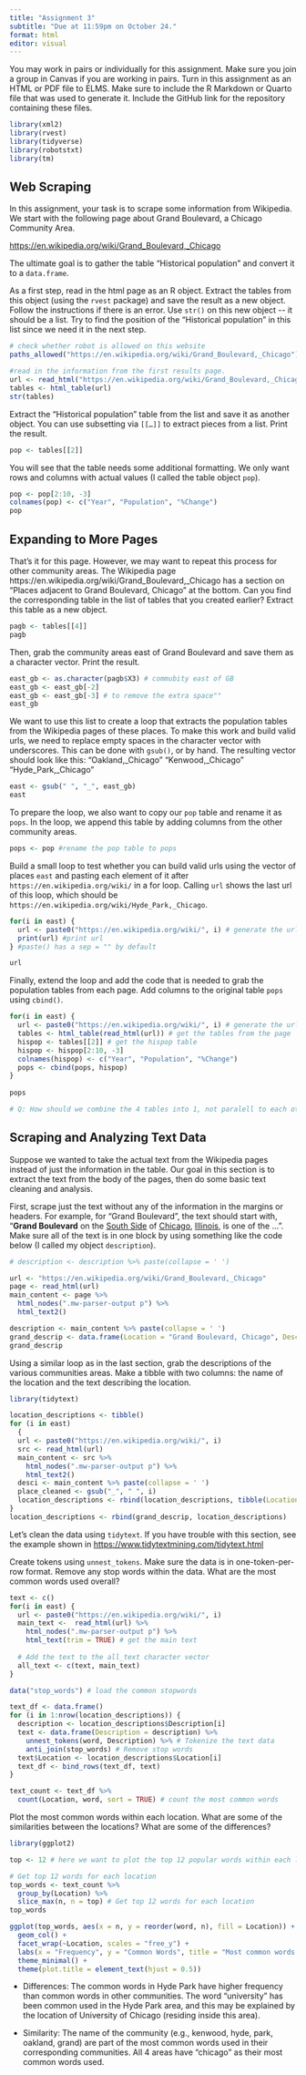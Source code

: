 ```yaml
---
title: "Assignment 3"
subtitle: "Due at 11:59pm on October 24."
format: html
editor: visual
---
```


You may work in pairs or individually for this assignment. Make sure you join a group in Canvas if you are working in pairs. Turn in this assignment as an HTML or PDF file to ELMS. Make sure to include the R Markdown or Quarto file that was used to generate it. Include the GitHub link for the repository containing these files.

```r
library(xml2)
library(rvest)
library(tidyverse)
library(robotstxt)
library(tm)
```

## Web Scraping

In this assignment, your task is to scrape some information from Wikipedia. We start with the following page about Grand Boulevard, a Chicago Community Area.

<https://en.wikipedia.org/wiki/Grand_Boulevard,_Chicago>

The ultimate goal is to gather the table "Historical population" and convert it to a `data.frame`.

As a first step, read in the html page as an R object. Extract the tables from this object (using the `rvest` package) and save the result as a new object. Follow the instructions if there is an error. Use `str()` on this new object \-- it should be a list. Try to find the position of the "Historical population" in this list since we need it in the next step.

```r
# check whether robot is allowed on this website
paths_allowed("https://en.wikipedia.org/wiki/Grand_Boulevard,_Chicago")

#read in the information from the first results page.
url <- read_html("https://en.wikipedia.org/wiki/Grand_Boulevard,_Chicago")
tables <- html_table(url)
str(tables)
```

Extract the "Historical population" table from the list and save it as another object. You can use subsetting via `[[…]]` to extract pieces from a list. Print the result.

```r
pop <- tables[[2]]
```

You will see that the table needs some additional formatting. We only want rows and columns with actual values (I called the table object `pop`).

```r
pop <- pop[2:10, -3]
colnames(pop) <- c("Year", "Population", "%Change")
pop
```

## Expanding to More Pages

That's it for this page. However, we may want to repeat this process for other community areas. The Wikipedia page https://en.wikipedia.org/wiki/Grand_Boulevard,\_Chicago has a section on "Places adjacent to Grand Boulevard, Chicago" at the bottom. Can you find the corresponding table in the list of tables that you created earlier? Extract this table as a new object.

```r
pagb <- tables[[4]]
pagb
```

Then, grab the community areas east of Grand Boulevard and save them as a character vector. Print the result.

```r
east_gb <- as.character(pagb$X3) # commubity east of GB
east_gb <- east_gb[-2]
east_gb <- east_gb[-3] # to remove the extra space""
east_gb
```

We want to use this list to create a loop that extracts the population tables from the Wikipedia pages of these places. To make this work and build valid urls, we need to replace empty spaces in the character vector with underscores. This can be done with `gsub()`, or by hand. The resulting vector should look like this: "Oakland,\_Chicago" "Kenwood,\_Chicago" "Hyde_Park,\_Chicago"

```r
east <- gsub(" ", "_", east_gb)
east
```

To prepare the loop, we also want to copy our `pop` table and rename it as `pops`. In the loop, we append this table by adding columns from the other community areas.

```r
pops <- pop #rename the pop table to pops
```

Build a small loop to test whether you can build valid urls using the vector of places `east` and pasting each element of it after `https://en.wikipedia.org/wiki/` in a for loop. Calling `url` shows the last url of this loop, which should be `https://en.wikipedia.org/wiki/Hyde_Park,_Chicago`.

```r
for(i in east) {
  url <- paste0("https://en.wikipedia.org/wiki/", i) # generate the url
  print(url) #print url
} #paste() has a sep = "" by default

url
```

Finally, extend the loop and add the code that is needed to grab the population tables from each page. Add columns to the original table `pops` using `cbind()`.

```r

for(i in east) {
  url <- paste0("https://en.wikipedia.org/wiki/", i) # generate the url
  tables <- html_table(read_html(url)) # get the tables from the page
  hispop <- tables[[2]] # get the hispop table
  hispop <- hispop[2:10, -3]
  colnames(hispop) <- c("Year", "Population", "%Change")
  pops <- cbind(pops, hispop)
}
  
pops

# Q: How should we combine the 4 tables into 1, not paralell to each other?
```

## Scraping and Analyzing Text Data

Suppose we wanted to take the actual text from the Wikipedia pages instead of just the information in the table. Our goal in this section is to extract the text from the body of the pages, then do some basic text cleaning and analysis.

First, scrape just the text without any of the information in the margins or headers. For example, for "Grand Boulevard", the text should start with, "**Grand Boulevard** on the [South Side](https://en.wikipedia.org/wiki/South_Side,_Chicago "South Side, Chicago") of [Chicago](https://en.wikipedia.org/wiki/Chicago "Chicago"), [Illinois](https://en.wikipedia.org/wiki/Illinois "Illinois"), is one of the ...". Make sure all of the text is in one block by using something like the code below (I called my object `description`).

```r
# description <- description %>% paste(collapse = ' ')

url <- "https://en.wikipedia.org/wiki/Grand_Boulevard,_Chicago"
page <- read_html(url)
main_content <- page %>%
  html_nodes(".mw-parser-output p") %>% 
  html_text2()

description <- main_content %>% paste(collapse = ' ')
grand_descrip <- data.frame(Location = "Grand Boulevard, Chicago", Description = description)
grand_descrip
```

Using a similar loop as in the last section, grab the descriptions of the various communities areas. Make a tibble with two columns: the name of the location and the text describing the location.

```r
library(tidytext)

location_descriptions <- tibble()
for (i in east) 
  {
  url <- paste0("https://en.wikipedia.org/wiki/", i)
  src <- read_html(url)
  main_content <- src %>%
    html_nodes(".mw-parser-output p") %>% 
    html_text2()
  desci <- main_content %>% paste(collapse = ' ')
  place_cleaned <- gsub("_", " ", i)
  location_descriptions <- rbind(location_descriptions, tibble(Location = place_cleaned, Description = desci))
}
location_descriptions <- rbind(grand_descrip, location_descriptions)
```

Let's clean the data using `tidytext`. If you have trouble with this section, see the example shown in <https://www.tidytextmining.com/tidytext.html>

Create tokens using `unnest_tokens`. Make sure the data is in one-token-per-row format. Remove any stop words within the data. What are the most common words used overall?

```r

text <- c()
for(i in east) {
  url <- paste0("https://en.wikipedia.org/wiki/", i)
  main_text <-  read_html(url) %>%
    html_nodes(".mw-parser-output p") %>%
    html_text(trim = TRUE) # get the main text
  
  # Add the text to the all_text character vector
  all_text <- c(text, main_text)
}

data("stop_words") # load the common stopwords

text_df <- data.frame()
for (i in 1:nrow(location_descriptions)) {
  description <- location_descriptions$Description[i]
  text <- data.frame(Description = description) %>%
    unnest_tokens(word, Description) %>% # Tokenize the text data
    anti_join(stop_words) # Remove stop words
  text$Location <- location_descriptions$Location[i]
  text_df <- bind_rows(text_df, text)
}

text_count <- text_df %>%
  count(Location, word, sort = TRUE) # count the most common words
```

Plot the most common words within each location. What are some of the similarities between the locations? What are some of the differences?

```r
library(ggplot2)

top <- 12 # here we want to plot the top 12 popular words within each location

# Get top 12 words for each location
top_words <- text_count %>%
  group_by(Location) %>%
  slice_max(n, n = top) # Get top 12 words for each location
top_words

ggplot(top_words, aes(x = n, y = reorder(word, n), fill = Location)) +
  geom_col() +
  facet_wrap(~Location, scales = "free_y") +
  labs(x = "Frequency", y = "Common Words", title = "Most common words in communities") +
  theme_minimal() +
  theme(plot.title = element_text(hjust = 0.5))
```

-   Differences: The common words in Hyde Park have higher frequency than common words in other communities. The word "university" has been common used in the Hyde Park area, and this may be explained by the location of University of Chicago (residing inside this area).

-   Similarity: The name of the community (e.g., kenwood, hyde, park, oakland, grand) are part of the most common words used in their corresponding communities. All 4 areas have "chicago" as their most common words used.
